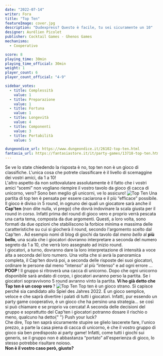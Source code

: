 ```yaml
---
date: "2022-07-14"
writer: Fora
title: "Top Ten"
featureImage: cover.jpg
description: "Dudexpress? Questo è facile, tu sei sicuramente un 10"
designer: Aurélien Picolet
publisher: Cocktail Games - Ghenos Games
mechanisms:
  - Cooperativo

score: 8
playing_time: 30min
playing_time_official: 30min
weight: 1
player_count: 6
player_count_official: "4-9"

sidebar_votes:
  - title: Complessità
    value: 1
  - title: Preparazione
    value: 1
  - title: Fortuna
    value: 1
  - title: Longevità
    value: 4
  - title: Componenti
    value: 3
  - title: Portabilità
    value: 5

dungeondice_url: https://www.dungeondice.it/26102-top-ten.html
fantasia_url: https://fantasiastore.it/it/party-games/13718-top-ten.html
---
```


<Setting>
  Se ve lo state chiedendo la risposta è no, top ten non è un gioco di
  classifiche. L'unica cosa che potrete classificare è il livello di scemaggine
  dei vostri amici, da 1 a 10!
  <br />
  L'altro aspetto da non sottovalutare assolutamente è il fatto che i vostri
  amici “scemi” non vogliano riempire il vostro tavolo da gioco di cacca di
  unicorno, vero? Sono ben meglio gli unicorni, ve lo assicuro!
</Setting>

<img src="./game1.jpg" alt="Top Ten" />

<Rules>
  Una partita di top ten è pensata per essere caciarona e il più “efficace”
  possibile. Il gioco è diviso in 5 round, in ognuno dei quali un giocatore sarà
  anche il <strong>Cap'ten</strong> (non dite nulla, vi prego) che dovrà
  indovinare la scala giusta per il round in corso. Infatti prima del round di
  gioco vero e proprio verrà pescata una carta tema, composta da due argomenti.
  Questi, a loro volta, sono formati da due opzioni che stabiliscono la forbice
  minima e massima delle caratteristiche su cui si giocherà il round, secondo
  l'argomento scelto dal Cap'ten . Ad esempio nomi di blog di giochi da tavolo
  dal <em>meno bello</em> al <strong>più bello</strong>, una scala che i
  giocatori dovranno interpretare a seconda del numero segreto da 1 a 10, che
  verrà loro assegnato ad inizio round.
  <br />I giocatori, a turno, dovranno dare la loro interpretazione di intensità
  a voce alta a seconda del loro numero. Una volta che si avrà la panoramica completa,
  il Cap'ten dovrà poi, a seconda delle risposte dei suoi giocatori, ordinare le
  persone dal meno “intenso” al più “intenso” e ad ogni errore … <strong>
    POOP
  </strong> ! Il gruppo si ritroverà una cacca di unicorno. Dopo che ogni unicorno
  disponibile sarà andato di corpo, i giocatori avranno perso la partita. Se i giocatori
  sopravvivono 5 round avranno vinto la partita. <strong>
    Vi ho già detto che Top ten è un coop vero
  </strong>?
</Rules>

<img src="./game2.jpg" alt="Top Ten" />

<Feedback>
  Top ten è un gioco strano. Si capisce perché sia candidato allo Spiel des
  Jahres 2022. É un gioco semplice, veloce e che saprà divertire i palati di
  tutti i giocatori. Infatti, pur essendo un party game cooperativo, è un gioco
  che ha persino una strategia… se così si può chiamare e se proprio va cercata!
  A seconda delle decisioni del gruppo e soprattutto del Cap'ten i giocatori
  potranno dosare il rischio o meno, qualcuno ha detto{" "}
  <Link to="/mechanisms/push-your-luck/">Push your luck</Link>?
  <br />
  Che dire, Top ten saprà sicuramente stupire se glielo lascerete fare, l'unico
  prezzo, a parte la casa piena di cacca di unicorno, è che il vostro gruppo di
  gioco sia ben predisposto ai party game! Infatti, come tutti i giochi sui
  generis, se il gruppo non è abbastanza “portato” all'esperienza di gioco, lo
  stesso potrebbe risultare noioso.
  <br />
  <strong>Non è il vostro caso però, giusto?</strong>
</Feedback>

<Instagram id="Cf_Tk9WDyH0" />

